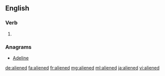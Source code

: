 ==English==

===Verb===
{{head|en|verb form}}

# {{en-past of|alien}}

===Anagrams===
* [[Adeline#English|Adeline]]

[[de:aliened]]
[[fa:aliened]]
[[fr:aliened]]
[[mg:aliened]]
[[ml:aliened]]
[[ja:aliened]]
[[vi:aliened]]